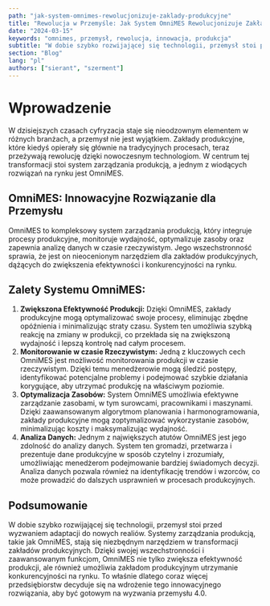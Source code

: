 ```yaml
---
path: "jak-system-omnimes-rewolucjonizuje-zaklady-produkcyjne"
title: "Rewolucja w Przemyśle: Jak System OmniMES Rewolucjonizuje Zakłady Produkcyjne"
date: "2024-03-15"
keywords: "omnimes, przemysł, rewolucja, innowacja, produkcja"
subtitle: "W dobie szybko rozwijającej się technologii, przemysł stoi przed wyzwaniem adaptacji do nowych realiów. Systemy zarządzania produkcją, takie jak OmniMES, stają się niezbędnym narzędziem w transformacji zakładów produkcyjnych."
section: "Blog"
lang: "pl"
authors: ["sierant", "szerment"]
---
```


# Wprowadzenie

W dzisiejszych czasach cyfryzacja staje się nieodzownym elementem w różnych branżach, a przemysł nie jest wyjątkiem. Zakłady produkcyjne, które kiedyś opierały się głównie na tradycyjnych procesach, teraz przeżywają rewolucję dzięki nowoczesnym technologiom. W centrum tej transformacji stoi system zarządzania produkcją, a jednym z wiodących rozwiązań na rynku jest OmniMES.

<CustomImage
  src="https://raw.githubusercontent.com/PiotrSierant/test-blogposts/main/images/test.jpg"
  alt="My image - custom industry"
/>

## OmniMES: Innowacyjne Rozwiązanie dla Przemysłu

OmniMES to kompleksowy system zarządzania produkcją, który integruje procesy produkcyjne, monitoruje wydajność, optymalizuje zasoby oraz zapewnia analizę danych w czasie rzeczywistym. Jego wszechstronność sprawia, że jest on nieocenionym narzędziem dla zakładów produkcyjnych, dążących do zwiększenia efektywności i konkurencyjności na rynku.

## Zalety Systemu OmniMES:

1. **Zwiększona Efektywność Produkcji:** Dzięki OmniMES, zakłady produkcyjne mogą optymalizować swoje procesy, eliminując zbędne opóźnienia i minimalizując straty czasu. System ten umożliwia szybką reakcję na zmiany w produkcji, co przekłada się na zwiększoną wydajność i lepszą kontrolę nad całym procesem.
2. **Monitorowanie w czasie Rzeczywistym:** Jedną z kluczowych cech OmniMES jest możliwość monitorowania produkcji w czasie rzeczywistym. Dzięki temu menedżerowie mogą śledzić postępy, identyfikować potencjalne problemy i podejmować szybkie działania korygujące, aby utrzymać produkcję na właściwym poziomie.
3. **Optymalizacja Zasobów:** System OmniMES umożliwia efektywne zarządzanie zasobami, w tym surowcami, pracownikami i maszynami. Dzięki zaawansowanym algorytmom planowania i harmonogramowania, zakłady produkcyjne mogą zoptymalizować wykorzystanie zasobów, minimalizując koszty i maksymalizując wydajność.
4. **Analiza Danych:** Jednym z największych atutów OmniMES jest jego zdolność do analizy danych. System ten gromadzi, przetwarza i prezentuje dane produkcyjne w sposób czytelny i zrozumiały, umożliwiając menedżerom podejmowanie bardziej świadomych decyzji. Analiza danych pozwala również na identyfikację trendów i wzorców, co może prowadzić do dalszych usprawnień w procesach produkcyjnych.

## Podsumowanie

W dobie szybko rozwijającej się technologii, przemysł stoi przed wyzwaniem adaptacji do nowych realiów. Systemy zarządzania produkcją, takie jak OmniMES, stają się niezbędnym narzędziem w transformacji zakładów produkcyjnych. Dzięki swojej wszechstronności i zaawansowanym funkcjom, OmniMES nie tylko zwiększa efektywność produkcji, ale również umożliwia zakładom produkcyjnym utrzymanie konkurencyjności na rynku. To właśnie dlatego coraz więcej przedsiębiorstw decyduje się na wdrożenie tego innowacyjnego rozwiązania, aby być gotowym na wyzwania przemysłu 4.0.
